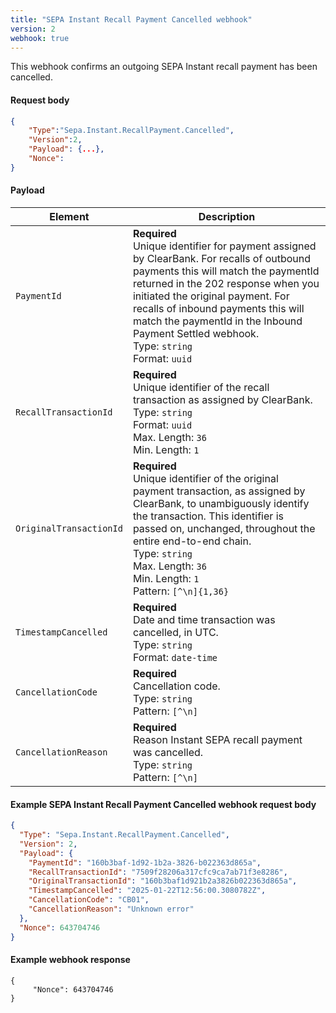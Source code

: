 ```yaml
---
title: "SEPA Instant Recall Payment Cancelled webhook"
version: 2
webhook: true
---
```


This webhook confirms an outgoing SEPA Instant recall payment has been cancelled.

#### Request body

```json
{
    "Type":"Sepa.Instant.RecallPayment.Cancelled",
    "Version":2,
    "Payload": {...},
    "Nonce":
}
```

#### Payload
| Element                 | Description     |
|-------------------------|-----------------|
|`PaymentId` |**Required**<br />Unique identifier for payment assigned by ClearBank. For recalls of outbound payments this will match the paymentId returned in the 202 response when you initiated the original payment. For recalls of inbound payments this will match the paymentId in the Inbound Payment Settled webhook.<br/>Type: `string` <br/>Format: `uuid`|
|`RecallTransactionId` |**Required**<br />Unique identifier of the recall transaction as assigned by ClearBank.<br/>Type: `string`<br/>Format: `uuid`<br/>Max. Length: `36`<br/>Min. Length: `1` |
|`OriginalTransactionId` |**Required**<br />Unique identifier of the original payment transaction, as assigned by ClearBank, to unambiguously identify the transaction. This identifier is passed on, unchanged, throughout the entire end-to-end chain.<br/>Type: `string`<br/>Max. Length: `36`<br/>Min. Length: `1`<br/>Pattern: `[^\n]{1,36}` |
|`TimestampCancelled` |**Required**<br />Date and time transaction was cancelled, in UTC.<br/>Type: `string`<br/>Format: `date-time`|
|`CancellationCode` |**Required**<br />Cancellation code.<br/>Type: `string`<br/>Pattern: `[^\n]`|
|`CancellationReason` |**Required**<br />Reason Instant SEPA recall payment was cancelled.<br/>Type: `string`<br/>Pattern: `[^\n]`|

#### Example SEPA Instant Recall Payment Cancelled webhook request body

```json
{
  "Type": "Sepa.Instant.RecallPayment.Cancelled",
  "Version": 2,
  "Payload": {
    "PaymentId": "160b3baf-1d92-1b2a-3826-b022363d865a",
    "RecallTransactionId": "7509f28206a317cfc9ca7ab71f3e8286",
    "OriginalTransactionId": "160b3baf1d921b2a3826b022363d865a",
    "TimestampCancelled": "2025-01-22T12:56:00.3080782Z",
    "CancellationCode": "CB01",
    "CancellationReason": "Unknown error"
  },
  "Nonce": 643704746
}
```

#### Example webhook response
```
{
     "Nonce": 643704746
}
```
